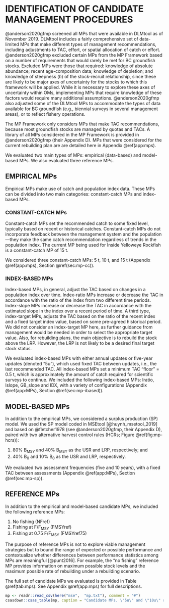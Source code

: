 
# IDENTIFICATION OF CANDIDATE MANAGEMENT PROCEDURES  {#sec:mp}

@anderson2020gfmp screened all MPs that were available in DLMtool as of November 2019.
DLMtool includes a fairly comprehensive set of data-limited MPs that make different types of management recommendations, including adjustments to TAC, effort, or spatial allocation of catch or effort.
@anderson2020gfmp excluded certain MPs from the MP Framework based on a number
of requirements that would rarely be met for BC groundfish stocks.
Excluded MPs were those that required: knowledge of absolute abundance; recent age-composition data; knowledge of depletion; and knowledge of steepness (*h*) of the stock-recruit relationship, since these are likely to be major axes of uncertainty for the stocks to which this framework will be applied.
While it is necessary to explore these axes of uncertainty within OMs, implementing MPs that require knowledge of these factors would require many additional assumptions.
@anderson2020gfmp also adjusted some of the DLMtool MPs to accommodate the types of data available for BC groundfish (e.g., biennial surveys in several management areas), or to reflect fishery operations.

The MP Framework only considers MPs that make TAC recommendations, because most groundfish stocks are managed by quotas and TACs.
A library of all MPs considered in the MP Framework is provided in @anderson2020gfmp (their Appendix D).
MPs that were considered for the current rebuilding plan are are detailed here in Appendix \@ref(app:mps).

We evaluated two main types of MPs: empirical (data-based) and model-based MPs.
We also evaluated three reference MPs.

## EMPIRICAL MPs

Empirical MPs make use of catch and population index data.
These MPs can be divided into two main categories: constant-catch MPs and index-based MPs.

### CONSTANT-CATCH MPs

Constant-catch MPs set the recommended catch to some fixed level, typically based on recent or historical catches.
Constant-catch MPs do not incorporate feedback between the management system and the population---they make the same catch recommendation regardless of trends in the population index.
The current MP being used for Inside Yelloweye Rockfish is a constant-catch MP of 15 t.

We considered three constant-catch MPs: 5 t, 10 t, and 15 t (Appendix \@ref(app:mps), Section \@ref(sec:mp-cc)).

### INDEX-BASED MPs 

Index-based MPs, in general, adjust the TAC based on changes in a population index over time.
Index-ratio MPs increase or decrease the TAC in accordance with the ratio of the index from two different time periods.
Index-slope MPs increase or decrease the TAC in accordance with the estimated slope in the index over a recent period of time. 
A third type, index-target MPs, adjusts the TAC based on the ratio of the recent index and a fixed target index value, based on some pre-agreed historical period.
We did not consider an index-target MP here, as further guidance from management would be needed in order to select the appropriate target value.
Also, for rebuilding plans, the main objective is to rebuild the stock above the LRP.
However, the LRP is not likely to be a desired final target stock status.

We evaluated index-based MPs with either annual updates or five-year updates (denoted "5u"), which used fixed TAC between updates, i.e., the last recommended TAC. 
All index-based MPs set a minimum TAC "floor" = 0.5 t, which is approximately the amount of catch required for scientific surveys to continue.
We included the following index-based MPs: Iratio, Islope, GB_slope and IDX, with a variety of configurations (Appendix \@ref(app:MPs), Section \@ref(sec:mp-ibased)).

## MODEL-BASED MPs

In addition to the empirical MPs, we considered a surplus production (SP) model.
We used the SP model coded in MSEtool [@huynh_msetool_2019] and based on @fletcher1978 (see @anderson2020gfmp, their Appendix D), paired with two alternative harvest control rules (HCRs; Figure \@ref(fig:mp-hcrs)):

1. 80% B~MSY~ and 40% B~MSY~ as the USR and LRP, respectively; and
2. 40% B~0~ and 10% B~0~ as the USR and LRP, respectively.

We evaluated two assessment frequencies (five and 10 years), with a fixed TAC between assessments (Appendix \@ref(app:MPs), Section \@ref(sec:mp-sp)).

## REFERENCE MPs

In addition to the empirical and model-based candidate MPs, we included the following reference MPs:

1. No fishing (NFref)
2. Fishing at F/F~MSY~ (FMSYref)
3. Fishing at 0.75 F/F~MSY~ (FMSYref75)

The purpose of reference MPs is not to explore viable management strategies but to bound the range of expected or possible performance and contextualize whether differences between performance statistics among MPs are meaningful [@punt2016].
For example, the "no fishing" reference MP provides information on maximum possible stock levels and the maximum possible rate of rebuilding under a rebuilding scenario.

The full set of candidate MPs we evaluated is provided in Table \@ref(tab:mps). See Appendix \@ref(app:mps) for full descriptions.

```r
mp <- readr::read_csv(here("mse",  "mp.txt"), comment = "#")
csasdown::csas_table(mp, caption = "Candidate MPs. \"5u\" and \"10u\" refer to every-five- and every-10-year update intervals; the other MPs were applied annually. Other numbers refer to MP configurations.", col_names = c("Management procedure", "MP type"))
```


